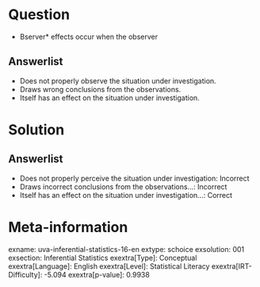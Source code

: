 Question
========

* Bserver* effects occur when the observer

Answerlist
----------

* Does not properly observe the situation under investigation.
* Draws wrong conclusions from the observations.
* Itself has an effect on the situation under investigation.

Solution
========

Answerlist
----------

* Does not properly perceive the situation under investigation: Incorrect
* Draws incorrect conclusions from the observations...: Incorrect
* Itself has an effect on the situation under investigation...: Correct

Meta-information
================
exname: uva-inferential-statistics-16-en
extype: schoice
exsolution: 001
exsection: Inferential Statistics
exextra[Type]: Conceptual
exextra[Language]: English
exextra[Level]: Statistical Literacy
exextra[IRT-Difficulty]: -5.094
exextra[p-value]: 0.9938
